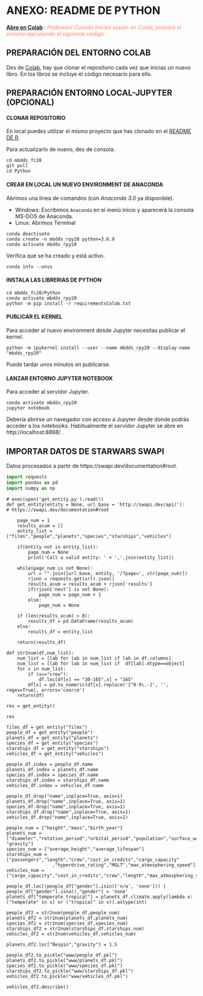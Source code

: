 
# ANEXO: README DE PYTHON

__[Abre en Colab](https://colab.research.google.com/github/griu/mbdds_fc20/blob/master/Python/modulo1_tema4_Py_60_anexo.ipynb)__ *: <span style="color:rgba(255, 99, 71, 0.8)">Padawan! Cuando inicies sesión en Colab, prepara el entorno ejecutando el siguiente código.</span>*

## PREPARACIÓN DEL ENTORNO COLAB

Des de [Colab](http://colab.research.google.com), hay que clonar el repositorio cada vez que inicias un nuevo libro. En los libros se incluye el código necesario para ello.

## PREPARACIÓN ENTORNO LOCAL-JUPYTER (OPCIONAL)

#### CLONAR REPOSITORIO

En local puedes utilizar el mismo proyecto que has clonado en el [README DE R](../R/README.md). 

Para actualizarlo de nuevo, des de consola.

```
cd mbdds_fc20
git pull
cd Python
```

#### CREAR EN LOCAL UN NUEVO ENVIRONMENT DE ANACONDA

Abrimos una línea de comandos (con *Anaconda 3.0* ya disponible).

- Windows: Escribimos `Anaconda` en el menú Inicio y aparecerá la consola MS-DOS de Anaconda.
- Linux: Abrimos Terminal

```
conda deactivate
conda create -n mbdds_rpy20 python=3.6.9
conda activate mbdds_rpy20
```

Verifica que se ha creado y está activo.

```
conda info --envs
```

#### INSTALA LAS LIBRERIAS DE PYTHON

```
cd mbdds_fc20/Python
conda activate mbdds_rpy20
python -m pip install -r requirementsColab.txt
```

#### PUBLICAR EL KERNEL

Para acceder al nuevo environment desde Jupyter necesitas publicar el kernel.

```
python -m ipykernel install --user --name mbdds_rpy20 --display-name "mbdds_rpy20"
```

Puede tardar unos minutos en publicarse.

#### LANZAR ENTORNO JUPYTER NOTEBOOK

Para acceder al servidor Jupyter. 

```
conda activate mbdds_rpy20
jupyter notebook
```

Debería abrirse un navegador con acceso a Jupyter desde donde podrás acceder a los notebooks. Habitualmente el servidor Jupyter se abre en http://localhost:8888/ .

## IMPORTAR DATOS DE STARWARS SWAPI

Datos procesados a partir de https://swapi.dev/documentation#root.

```python
import requests
import pandas as pd
import numpy as np
```

```
# exec(open('get_entity.py').read())
def get_entity(entity = None, url_base = 'http://swapi.dev/api/'):
# https://swapi.dev/documentation#root
    
    page_num = 1
    results_acum = []
    entity_list = ["films","people","planets","species","starships","vehicles"]
    
    if(entity not in entity_list):
        page_num = None
        print('Call a valid entity: ' + ','.join(entity_list))
    
    while(page_num is not None):
        url = "".join([url_base, entity, '/?page=', str(page_num)])
        rjson = requests.get(url).json()
        results_acum = results_acum + rjson['results']
        if(rjson['next'] is not None):
            page_num = page_num + 1
        else:
            page_num = None
            
    if (len(results_acum) > 0):
        results_df = pd.DataFrame(results_acum)
    else:
        results_df = entity_list
    
    return(results_df)

def str2num(df,num_list):
    num_list = [lab for lab in num_list if lab in df.columns]
    num_list = [lab for lab in num_list if  df[lab].dtype==object]
    for x in num_list:
        if (x=="crew"):
            df.loc[df[x] == "30-165",x] = "165"
        df[x] = pd.to_numeric(df[x].replace('[^0-9\.-]', '', regex=True), errors='coerce')
    return(df)
```

```
res = get_entity()
```

```
res
```

```
films_df = get_entity("films")
people_df = get_entity("people")
planets_df = get_entity("planets")
species_df = get_entity("species")
starships_df = get_entity("starships")
vehicles_df = get_entity("vehicles")

people_df.index = people_df.name
planets_df.index = planets_df.name
species_df.index = species_df.name
starships_df.index = starships_df.name
vehicles_df.index = vehicles_df.name

people_df.drop("name",inplace=True, axis=1)
planets_df.drop("name",inplace=True, axis=1)
species_df.drop("name",inplace=True, axis=1)
starships_df.drop("name",inplace=True, axis=1)
vehicles_df.drop("name",inplace=True, axis=1)
```

```
people_num = ["height","mass","birth_year"]
planets_num = ["diameter","rotation_period","orbital_period","population","surface_water", "gravity"]
species_num = ["average_height","average_lifespan"]
starships_num = ["passengers","length","crew","cost_in_credits","cargo_capacity"
                 ,"hyperdrive_rating","MGLT","max_atmosphering_speed"]
vehicles_num = ["cargo_capacity","cost_in_credits","crew","length","max_atmosphering_speed","passengers"]
```

```
people_df.loc[(people_df["gender"].isin(['n/a', 'none'])) | people_df["gender"].isna(),"gender"] = 'none'
planets_df["temperate_tropical"] = planets_df.climate.apply(lambda x: ("temperate" in x) or ("tropical" in x)).astype(int)
```

```
people_df2 = str2num(people_df,people_num)
planets_df2 = str2num(planets_df,planets_num)
species_df2 = str2num(species_df,species_num)
starships_df2 = str2num(starships_df,starships_num)
vehicles_df2 = str2num(vehicles_df,vehicles_num)
```

```
planets_df2.loc["Bespin","gravity"] = 1.5
```

```
people_df2.to_pickle("www/people_df.pkl")
planets_df2.to_pickle("www/planets_df.pkl")
species_df2.to_pickle("www/species_df.pkl")
starships_df2.to_pickle("www/starships_df.pkl")
vehicles_df2.to_pickle("www/vehicles_df.pkl")
```

```
vehicles_df2.describe()
```
